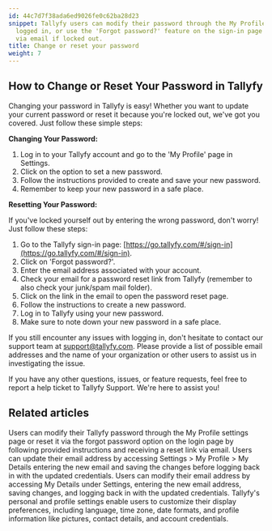 ```yaml
---
id: 44c7d7f38ada6ed9026fe0c62ba28d23
snippet: Tallyfy users can modify their password through the My Profile settings while
  logged in, or use the 'Forgot password?' feature on the sign-in page to reset it
  via email if locked out.
title: Change or reset your password
weight: 7
---
```


## How to Change or Reset Your Password in Tallyfy

Changing your password in Tallyfy is easy! Whether you want to update your current password or reset it because you're locked out, we've got you covered. Just follow these simple steps:

**Changing Your Password:**

1. Log in to your Tallyfy account and go to the 'My Profile' page in Settings.
2. Click on the option to set a new password.
3. Follow the instructions provided to create and save your new password.
4. Remember to keep your new password in a safe place.

**Resetting Your Password:**

If you've locked yourself out by entering the wrong password, don't worry! Just follow these steps:

1. Go to the Tallyfy sign-in page: [https://go.tallyfy.com/#/sign-in](https://go.tallyfy.com/#/sign-in).
2. Click on 'Forgot password?'.
3. Enter the email address associated with your account.
4. Check your email for a password reset link from Tallyfy (remember to also check your junk/spam mail folder).
5. Click on the link in the email to open the password reset page.
6. Follow the instructions to create a new password.
7. Log in to Tallyfy using your new password.
8. Make sure to note down your new password in a safe place.

If you still encounter any issues with logging in, don't hesitate to contact our support team at support@tallyfy.com. Please provide a list of possible email addresses and the name of your organization or other users to assist us in investigating the issue.

If you have any other questions, issues, or feature requests, feel free to report a help ticket to Tallyfy Support. We're here to assist you!


## Related articles
<CardGrid>
<LinkTitleCard header="<b>Personal Settings > Change or reset your password</b>" href="/products/pro/settings/personal-settings/how-can-i-change-or-reset-my-tallyfy-password/" > Users can modify their Tallyfy password through the My Profile settings page or reset it via the forgot password option on the login page by following provided instructions and receiving a reset link via email. </LinkTitleCard>
<LinkTitleCard header="<b>Personal Settings > Change my email address</b>" href="/products/pro/settings/personal-settings/how-can-i-change-my-email-address-in-tallyfy/" > Users can update their email address by accessing Settings > My Profile > My Details entering the new email and saving the changes before logging back in with the updated credentials. </LinkTitleCard>
<LinkTitleCard header="<b>Personal Settings > Change my email address</b>" href="/products/pro/settings/personal-settings/how-can-i-change-my-email-address-in-tallyfy/" > Users can modify their email address by accessing My Details under Settings, entering the new email address, saving changes, and logging back in with the updated credentials. </LinkTitleCard>
<LinkTitleCard header="<b>Personal Settings > Personalization settings</b>" href="/products/pro/settings/personal-settings/personalization-settings/" > Tallyfy's personal and profile settings enable users to customize their display preferences, including language, time zone, date formats, and profile information like pictures, contact details, and account credentials. </LinkTitleCard>
</CardGrid>